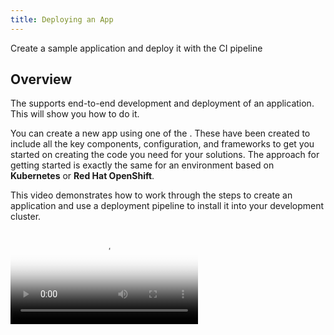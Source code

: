 ```yaml
---
title: Deploying an App
---
```



<PageDescription>

Create a sample application and deploy it with the CI pipeline

</PageDescription>

## Overview

The <Globals name="env" /> supports end-to-end development and deployment of an application. This will show you how to do it.

You can create a new app using one of the [<Globals name="templates" />](/codepatterns/overview). These have been created to include all the key components, configuration, and frameworks to get you started on creating the code you need for your solutions. The approach for getting started is exactly the same for an environment based on **Kubernetes** or **Red Hat OpenShift**.

This video demonstrates how to work through the steps to create an application and use a deployment pipeline to install it into your development cluster.

<Video src="/videos/deployapp.m4v" type="video/m4v" poster="/images/poster.png"/>

### Log into you Development Cluster from the command line

- Make sure you have installed all [Prerequisites](/getting-started/prereqs) before continuing
- Open a terminal
- Log in to the development cluster's CLI (Kubernetes or Red Hat OpenShift)
    - To do so, navigate to your cluster in the _IBM Cloud console_, click on the **Access** tab, and follow the instructions to log in to the cluster from the command line
- You can test that you're connected to the cluster with the following simple command:

<Accordion>

  <AccordionItem title="OpenShift">

  ```bash
  oc get pods -n tools
  ```

  </AccordionItem>

  <AccordionItem title="Kubernetes">

  ```bash
  kubectl get nodes
  ```

  </AccordionItem>

</Accordion>


### Links

<AnchorLinks>
  <AnchorLink to="#open-developer-dashboard">Open Developer Dashboard</AnchorLink>
  <AnchorLink to="#create-your-app-in-git">Create your app in Git</AnchorLink>
  <AnchorLink to="#clone-your-code">Clone your code</AnchorLink>
  <AnchorLink to="#running-locally">Running Locally</AnchorLink>
  <AnchorLink to="#register-the-app-in-a-devops-pipeline">Register your pipeline</AnchorLink>
  <AnchorLink to="#view-your-application-pipeline">View your application pipeline</AnchorLink>
  <AnchorLink to="#access-running-app">Access running app</AnchorLink>
  <AnchorLink to="#where-is-your-app-running-">Where is your app running ?</AnchorLink>
</AnchorLinks>


### Open Developer Dashboard

The [Developer Dashboard](/getting-started/dashboard) makes it easy for you to navigate to the tools, including a section that allows you to select a set of preconfigured [<Globals name="templates" />](/codepatterns/overview) that make seeding your development project very easy.

- Open a browser and make sure you are logged into [Github](https://github.com)
- Open the dashboard by running the following command:
    ```
    igc dashboard
    ```

### Create your app in Git
<InlineNotification kind="warning">

**Warning:** If you are developing on a shared education cluster. You need to make it easy to identify your app please suffix the app name with your initials `{app name}-{your initials}` ie. `stockbffnode-mjp` and use the **Git Organisation** listed in your notification email.

</InlineNotification>

- Open the <Globals name="dashboard" />
- Click on **<Globals name="templates" />** tab
- Pick one of the templates that is a good architectural fit for your application and the language and framework that you prefer to work with.
    - Click on a <Globals name="template" /> **Tile** to create your app github repository from the template repository selected.
    - You can also click on the **Git Icon** to browse the source template repository and click on the **Template** to create the template

<InlineNotification kind="warning">

**Warning:** Your browser needs to be logged in to your GitHub account for a template to work. If the link from the tile displays the GitHub 404 page, log in and reload the page.

</InlineNotification>

- Complete the [GitHub create repository from template](https://help.github.com/en/github/creating-cloning-and-archiving-repositories/creating-a-repository-from-a-template) process.

  - **Owner**: Select a validate GitHub organization that you are authorized to create repositories within or the one you were given for the shared cluster (See warning above)
  - **Repository name**: Enter a valid name for you repo, GitHub will help with showing a green tick if it is valid (See warning above)

  - **Description**: Describe your app
    ![Template](/images/template.png)
  - Press **Create repository from template**



The new repository will be created in your selected organization.

### Clone your code
- Next, clone it to your local machine.
- Click on **Clone or download**
- Copy the clone _SSH link_, and use the `git clone` command to clone it to your developer desktop machine.
    ```base
    git clone git@github.com:bwoolf1/stockbffnode.git
    ```
- Change into the cloned directory
    ```
    cd stockbffnode
    ```
- You must rename the app to match your git repo or to a unique name for your solution. Then applications move into a _test_ environment they need to unique names.
- Edit `package.json` and edit the `name:` field and change it from its template name to your chosen name.
- Save the edits
- Push the changes back to your repository
    ```bash
    git add .
    git commit -m "Update application name"
    git push
    ```

### Running Locally

Most developers like to run the code natively in local development environment. To do so, follow the instructions listed in the **README.md** file to run the code locally. You may be required to install a specific runtime like **Java**, **Node**, or **Python**.


### Register the App in a DevOps Pipeline

You now have the code in a GitHub repository and have cloned it to you local development environment. You now need to register the repository with the continuous integration pipeline. The <Globals name="env" /> supports both [Tekton](/guides/continuous-integration-tekton) and [Jenkins](/guides/continuous-integration) for continuous integration.

You can use the [IGC CLI](/getting-started/cli) to assist helping register a pipeline with Tekton or Jenkins.

<InlineNotification kind="warning">

**Warning:** If you are working on a shared education cluster, please deploy your app into a unique project/namespace and continue to do this for all other app creation steps. This will isolate your pipelines into its own namespace/project from other developers working on the same cluster.
  
</InlineNotification>

Create your project namespace first.

<Accordion>

  <AccordionItem title="OpenShift">

  ```bash
  oc new-project dev-{initials}
  ```

  For example:
  ```bash
  oc new-project dev-bw
   ```

  </AccordionItem>

  <AccordionItem title="Kubernetes">

  ```bash
  kubectl create namespace dev-{initials}
  ```

  For example:
  ```bash
  kubectl create namespace dev-bw
   ```

  </AccordionItem>

</Accordion>

Now create a pipeline for your repo. You need to specify whether to use Tekton (`--tekton`) or Jenkins (`--jenkins`).

Do not run `igc pipeline` without a namespace, this will cause your pipeline to be created in the default `dev` namespace. Instead, include the namespace parameter.

- So **don't** run this:
    ```bash
    igc pipeline --tekton
    ```
- Instead, run this:
    ```bash
    igc pipeline -n dev-{initials} --tekton
    ```
- For example:
    ```bash
    igc pipeline -n dev-bw --tekton
    ```

  - You can alternatively configure your app to use **Jenkins** for CI. For
   more details review the [Continuous Integration with Jenkins Guide](/guides/continuous-integration)
      ```bash
      igc pipeline -n dev-bw --jenkins
      ```  
  
- Register your repo using the `igc pipeline` command. The CLI will ask for your GitHub userid, it can be found in your GitHub settings. It will ask for you enter your **Github Personal Access Token** and finally your branch.
    - **Username**: Enter your GitHub user id
    - **Password**: Paste your GitHub personal access token
    - **Branch**: Press enter for the default git branch or type in another branch you want to register

- The output looks like this:
    ```bash
    $ oc new-project dev-{intials}
    $ igc pipeline -n dev-bw --jenkins
    Creating secret(s) with git credentials
      Project git repo: https://github.com/bwoolf1/stockservice-bw.git
    ? Provide the username: bwoolf1
    ? Provide your password/personal access token: [hidden]
    ? Provide the branch the pipeline should use: master
    Checking for existing namespace: dev-bw
    Setting up pull secrets
    Setting up tls secrets
    Adding pull secrets to serviceAccount
    Copying ConfigMaps
    Copying Secrets
    Copying Tekton tasks
    Copying Tekton pipelines
    Copying Jenkins credentials
    Registering pipeline: bwoolf1.stockservice-bw
    Creating git webhook
    Creating webhook to url:  https://c100-e.us-east.containers.cloud.ibm.com:32724/apis/build.openshift.io/v1/namespaces/dev-bw/buildconfigs/bwoolf1.stockservice-bw/webhooks/secret101/github
    ```

The pipeline will be registered in your development cluster.

### View your application pipeline

To view you registered pipeline, follow the steps for the type of development cluster you registered your application with.

<Tabs>
<Tab label="OpenShift">

- Open the OpenShift Web Console from the Developer Cluster instance

![OpenShift](images/openshiftconsole.png)

- From the top menu, switch to the **Application Console**
- Select _dev_ project/namespace or you personal namespace that was used on the creation
- In the left menu, select *Builds* -> *Pipelines*

You will see your application dev ops pipeline now starting to build and once completed will look like the image below.

![OpenShift](images/ospipeline.png)

</Tab>
<Tab label="Kubernetes">

- Run the command `igc dashboard` in your terminal to open your [<Globals name="dashboard" />](/getting-started/dashboard)
- Select the Jenkins tool to open the Jenkins dashboard
- Run the command `igc credentials` in your terminal to get the list of logins for the tools
- Use the Jenkins userid and password to log into the Jenkins dashboard

Wait for the pipeline stages to start building. Once the stages have completed, you will see a view similar to the one below.

![Jenkins Pipeline](images/pipeline.png)

</Tab>
</Tabs>

### Access running app

Once the pipeline has completed successfully, the app will be deployed into the `dev` namespace or the namespace you used when registering the pipeline.

- To validate the app is running follow these steps.

- To access the app, retrieve the app ingress endpoint using commands below in your terminal, remember to use the namespace you supplied when registering the application.
    ```bash
    igc ingress -n dev-{intials}
    ```
  
  You will see a list of apps displayed with their ingress URLs for the application.
    ```bash
    $ igc ingress -n dev-bw
    ? Endpoints in the 'dev-bw' namespace. Select an endpoint to launch the default browser or 'Exit'.

      1) Exit
      2) jenkins-ephemeral - https://jenkins-dev-bw.garage-dev-ocp3-c-460849-0143c5dd31acd8e030a1d6e0ab1380e3-0001.us-east.containers.appdomain.cloud
      3) stockservice-bw - https://stockservice-bw-dev-bw.garage-dev-ocp3-c-460849-0143c5dd31acd8e030a1d6e0ab1380e3-0001.us-east.containers.appdomain.cloud
      Answer:
    ```
- Use the arrow keys to select the ingress URL and press **Enter** to open it in a web browser and validate the application is working as expected


### Where is your app running ?

- The build pipeline is configured to build you source code into a container image. This image is stored in the [Image Registry](/guides/image-registry). The image is then deployed into your namespace/project within you development cluster and validated for its health.
- Use the steps below to find your application within your cluster console.

<Tabs>
<Tab label="OpenShift">

- Open the **OpenShift web console**
- Change to the **Application Console**
- Select you project either `dev` or the namespace you used to deploy your app
- Click on **Deployments**
- You should see the deployment of your application
- Click on your application and the corresponding deployment number
- Try increasing the number of pods to see new instances being provisioned
- Click on one of the `pod` instances
- Click on **Logs**
- You can see the running state of your application
- Navigate around the console to understand where your deployment, service and pods are running

![Pods on OpenShift](images/podsos.png)

</Tab>

<Tab label="Kubernetes">

- Open the **Kubernetes Dashboard**
- Change to the namespace from `default` to either `dev` or the namespace you used to deploy your app
- Click on **Deployments**
- You should see the deployment of your application
- Click on your application , and the corresponding **Replica Set**
- Try scaling the application, click on **Scale** in the header, change number of pods to 2 and click **OK**
- Click on one of the `pod` instances
- Click on **Logs**
- You can see the running state of your application
- Navigate around the console to understand where your deployment, service and pods are running

![Pods on IKS](images/podsiks.png)

</Tab>
</Tabs>

- If you have reached this point, we recommend you repeat the process a few more times using different templates and explore you environment to get familiar with it.
- The [Guides](/guides/overview) will explain more about the tools used in the pipelines

<InlineNotification kind="success">

**Success:** You will now have your application running inside your development cluster.

</InlineNotification>

- This completes the deployment of your app.

You now have a running application that is being built and deployed into your development cluster.
The next step is to prepare for Continuous Delivery, Code Analysis, and Artifact Management.

## Guides

For more detailed instructions of how to enable to the full developer lifecycle read through the **Guides** section.

<AnchorLinks small>
  <AnchorLink to="/guides/overview">Guides</AnchorLink>
  <AnchorLink to="/codepatterns/overview">Code Patterns
  </AnchorLink>
</AnchorLinks>
